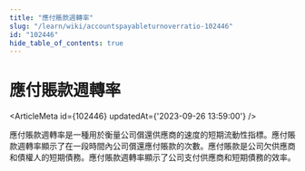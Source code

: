 ```yaml
---
title: "應付賬款週轉率"
slug: "/learn/wiki/accountspayableturnoverratio-102446"
id: "102446"
hide_table_of_contents: true
---
```



# 應付賬款週轉率

<ArticleMeta id={102446} updatedAt={'2023-09-26 13:59:00'} />
<div className='border-solid border-b border-t-0 my-4 border-[var(--ifm-color-gray-300)]' />

應付賬款週轉率是一種用於衡量公司償還供應商的速度的短期流動性指標。應付賬款週轉率顯示了在一段時間內公司償還應付賬款的次數。應付賬款是公司欠供應商和債權人的短期債務。應付賬款週轉率顯示了公司支付供應商和短期債務的效率。
